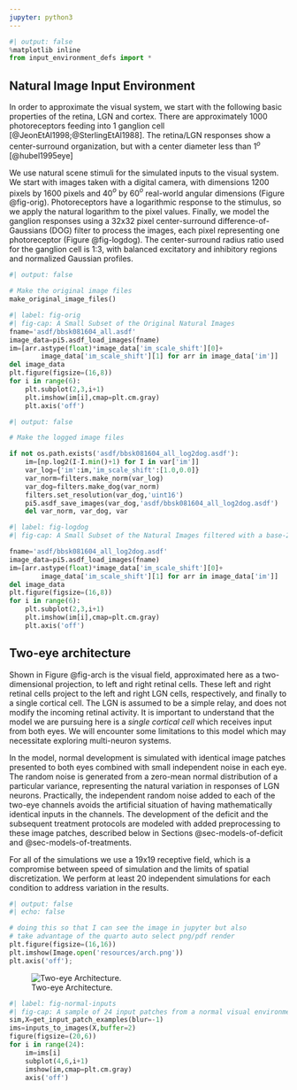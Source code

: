 ```yaml
---
jupyter: python3
---
```


```python
#| output: false
%matplotlib inline
from input_environment_defs import *
```

## Natural Image Input Environment

In order to approximate the visual system, we start with the following basic properties of the retina, LGN and cortex. There are approximately 1000 photoreceptors feeding into 1 ganglion cell [@JeonEtAl1998;@SterlingEtAl1988]. The retina/LGN responses show a center-surround organization, but with a center diameter less than 1$^o$ [@hubel1995eye]

We use natural scene stimuli for the simulated inputs to the visual system. We start with images taken with a digital camera, with dimensions 1200 pixels by 1600 pixels and 40$^o$ by 60$^o$ real-world angular dimensions (Figure @fig-orig). Photoreceptors have a logarithmic response to the stimulus, so we apply the natural logarithm to the pixel values.  Finally, we model the ganglion responses using a 32x32 pixel center-surround difference-of-Gaussians (DOG) filter to process the images, each pixel representing one photoreceptor (Figure @fig-logdog). The center-surround radius ratio used for the ganglion cell is 1:3, with balanced excitatory and inhibitory regions and normalized Gaussian profiles. 

```python
#| output: false

# Make the original image files
make_original_image_files()

```

```python
#| label: fig-orig
#| fig-cap: A Small Subset of the Original Natural Images
fname='asdf/bbsk081604_all.asdf'
image_data=pi5.asdf_load_images(fname)
im=[arr.astype(float)*image_data['im_scale_shift'][0]+
        image_data['im_scale_shift'][1] for arr in image_data['im']]
del image_data
plt.figure(figsize=(16,8))
for i in range(6):
    plt.subplot(2,3,i+1)
    plt.imshow(im[i],cmap=plt.cm.gray)
    plt.axis('off')
```

```python
#| output: false

# Make the logged image files

if not os.path.exists('asdf/bbsk081604_all_log2dog.asdf'):
    im=[np.log2(I-I.min()+1) for I in var['im']]
    var_log={'im':im,'im_scale_shift':[1.0,0.0]}
    var_norm=filters.make_norm(var_log)
    var_dog=filters.make_dog(var_norm)
    filters.set_resolution(var_dog,'uint16')
    pi5.asdf_save_images(var_dog,'asdf/bbsk081604_all_log2dog.asdf') 
    del var_norm, var_dog, var
```

```python
#| label: fig-logdog
#| fig-cap: A Small Subset of the Natural Images filtered with a base-2 Log function and a difference of Gaussians (DOG)

fname='asdf/bbsk081604_all_log2dog.asdf'
image_data=pi5.asdf_load_images(fname)
im=[arr.astype(float)*image_data['im_scale_shift'][0]+
        image_data['im_scale_shift'][1] for arr in image_data['im']]
del image_data
plt.figure(figsize=(16,8))
for i in range(6):
    plt.subplot(2,3,i+1)
    plt.imshow(im[i],cmap=plt.cm.gray)
    plt.axis('off')
```

## Two-eye architecture

Shown in Figure @fig-arch is the visual field, approximated here as a two-dimensional projection, to left and right retinal cells. These left and right retinal cells project to the left and right LGN cells, respectively, and finally to a single cortical cell. The LGN is assumed to be a simple relay, and does not modify the incoming retinal activity.  It is important to understand that the model we are pursuing here is a *single cortical cell* which receives input from both eyes.  We will encounter some limitations to this model which may necessitate exploring multi-neuron systems.  

In the model, normal development is simulated with identical image patches presented to both eyes combined with small independent noise in each eye.  The random noise is generated from a zero-mean normal distribution of a particular variance, representing the natural variation in responses of LGN neurons. Practically, the independent random noise added to each of the two-eye channels avoids the artificial situation of having mathematically identical inputs in the channels.  The development of the deficit and the subsequent treatment protocols are modeled with added preprocessing to these image patches, described below in Sections @sec-models-of-deficit and @sec-models-of-treatments.

For all of the simulations we use a 19x19 receptive field, which is a compromise between speed of simulation and the limits of spatial discretization.  We perform at least 20 independent simulations for each condition to address variation in the results.


```python
#| output: false
#| echo: false

# doing this so that I can see the image in jupyter but also
# take advantage of the quarto auto select png/pdf render
plt.figure(figsize=(16,16))
plt.imshow(Image.open('resources/arch.png'))
plt.axis('off');
```

![Two-eye Architecture.](resources/arch){#fig-arch}

```python
#| label: fig-normal-inputs
#| fig-cap: A sample of 24 input patches from a normal visual environment. The left- and right-eye inputs are shown in pairs.
sim,X=get_input_patch_examples(blur=-1)
ims=inputs_to_images(X,buffer=2)
figure(figsize=(20,6))
for i in range(24):
    im=ims[i]
    subplot(4,6,i+1)
    imshow(im,cmap=plt.cm.gray)
    axis('off')
    
```


